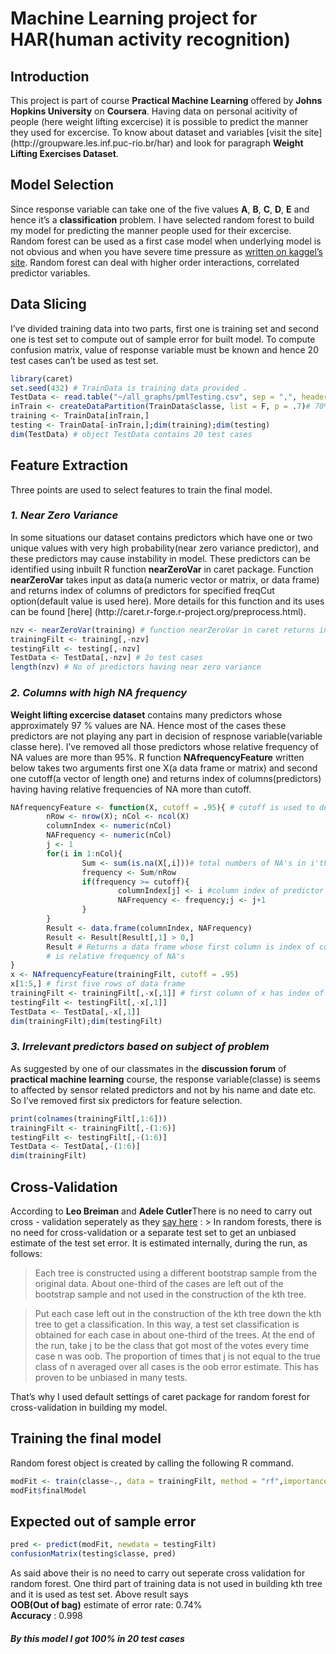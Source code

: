 # Machine Learning project for HAR(human activity recognition)

## Introduction
  This project is part of course **Practical Machine Learning** offered by **Johns Hopkins University** on **Coursera**. Having data on personal acitivity of people (here weight lifting excercise) it is possible to predict the manner they used for excercise. To know about  dataset and  variables [visit the site] (http://groupware.les.inf.puc-rio.br/har) and look for paragraph **Weight Lifting Exercises Dataset**.

## Model Selection
   Since response variable can take one of the five values **A**, **B**, **C**, **D**, **E** and hence it's a **classification** problem. I have selected random forest to build my model for predicting the manner people used for their excercise. Random forest can be used as a first case model when underlying model is not obvious and when you have severe time pressure as [written on kaggel's site](http://www.kaggle.com/wiki/RandomForests). Random forest can deal with higher order interactions, correlated predictor variables.

## Data Slicing
   I've divided training data into two parts, first one is training set and second one is test set to compute out of sample error for built model. To compute confusion matrix, value of response variable must be known and hence 20 test cases can't be used as test set.
   
```r
library(caret)
set.seed(432) # TrainData is training data provided .
TestData <- read.table("~/all_graphs/pmlTesting.csv", sep = ",", header = T)
inTrain <- createDataPartition(TrainData$classe, list = F, p = .7)# 70% of data goes to training set
training <- TrainData[inTrain,] 
testing <- TrainData[-inTrain,];dim(training);dim(testing)
dim(TestData) # object TestData contains 20 test cases

```

## Feature Extraction
   Three points are used to select features to train the final model.
   
### _1. Near Zero Variance_

In some situations our dataset contains predictors which have one or two unique values with very high probability(near zero variance predictor), and these predictors may cause instability in model. These predictors can be identified using inbuilt R function **nearZeroVar** in caret package. Function **nearZeroVar** takes input as data(a numeric vector or matrix, or data frame) and returns index of columns of predictors for specified freqCut option(default value is used here). More details for this function and its uses can be found [here] (http://caret.r-forge.r-project.org/preprocess.html).


```r
nzv <- nearZeroVar(training) # function nearZeroVar in caret returns index of column having near zero variance 
trainingFilt <- training[,-nzv]
testingFilt <- testing[,-nzv]
TestData <- TestData[,-nzv] # 2o test cases
length(nzv) # No of predictors having near zero variance

```

### _2. Columns with high NA frequency_

**Weight lifting excercise dataset** contains many predictors whose approximately 97 % values are NA. Hence most of the cases these predictors are not playing any part in decision of respnose variable(variable classe here). I've removed all those predictors whose relative frequency of NA values are more than 95%. R function **NAfrequencyFeature** written below takes two arguments first one X(a data frame or matrix) and second one cutoff(a vector of length one) and returns index of columns(predictors) having having relative frequencies of NA more than cutoff.


```r
NAfrequencyFeature <- function(X, cutoff = .95){ # cutoff is used to decide what NA frequency is critical 
        nRow <- nrow(X); nCol <- ncol(X)
        columnIndex <- numeric(nCol)
        NAFrequency <- numeric(nCol)
        j <- 1
        for(i in 1:nCol){
                Sum <- sum(is.na(X[,i]))# total numbers of NA's in i'th column
                frequency <- Sum/nRow  
                if(frequency >= cutoff){
                        columnIndex[j] <- i #column index of predictor having relative frequency greater than cutoff is assigned to vector columnIndex
                        NAFrequency <- frequency;j <- j+1
                }
        }
        Result <- data.frame(columnIndex, NAFrequency)
        Result <- Result[Result[,1] > 0,]
        Result # Returns a data frame whose first column is index of column and second
        # is relative frequency of NA's
}
x <- NAfrequencyFeature(trainingFilt, cutoff = .95)
x[1:5,] # first five rows of data frame
trainingFilt <- trainingFilt[,-x[,1]] # first column of x has index of high NA frequency predictors
testingFilt <- testingFilt[,-x[,1]]
TestData <- TestData[,-x[,1]]
dim(trainingFilt);dim(testingFilt)
```

### _3. Irrelevant predictors based on subject of problem_

As suggested by one of our classmates in the **discussion forum** of **practical machine learning**  course, the response variable(classe) is seems to affected by sensor related predictors and not by his name and date etc. So I've removed first six predictors for feature selection. 

```r
print(colnames(trainingFilt[,1:6]))
trainingFilt <- trainingFilt[,-(1:6)]
testingFilt <- testingFilt[,-(1:6)]
TestData <- TestData[,-(1:6)]
dim(trainingFilt)
```

## Cross-Validation

According to **Leo Breiman** and **Adele Cutler**There is no need to carry out cross - validation seperately as they [say here](http://www.stat.berkeley.edu/~breiman/RandomForests/cc_home.htm#ooberr) : 
> In random forests, there is no need for cross-validation or a separate test set to get an unbiased estimate of the test set error. It is estimated internally, during the run, as follows:

> Each tree is constructed using a different bootstrap sample from the original data. About one-third of the cases are left out of the bootstrap sample and not used in the construction of the kth tree.

> Put each case left out in the construction of the kth tree down the kth tree to get a classification. In this way, a test set classification is obtained for each case in about one-third of the trees. At the end of the run, take j to be the class that got most of the votes every time case n was oob. The proportion of times that j is not equal to the true class of n averaged over all cases is the oob error estimate. This has proven to be unbiased in many tests. 

That's why I used default settings of caret package for random forest for cross-validation in building my model.

## Training the final model

Random forest object is created by calling the following R command.

```r
modFit <- train(classe~., data = trainingFilt, method = "rf",importance = T)
modFit$finalModel
```


## Expected out of sample error

```r
pred <- predict(modFit, newdata = testingFilt)
confusionMatrix(testing$classe, pred)

```

As said above their is no need to carry out seperate cross validation for random forest. One third part of training data is not used in building kth tree and it is used as test set. Above result says  
**OOB(Out of bag)** estimate of  error rate: 0.74%    
**Accuracy** : 0.998

##### By this model I got 100% in 20 test cases

